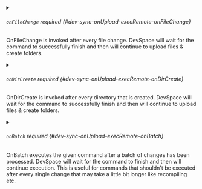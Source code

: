 

<PartialCommand />


<PartialArgs />



<details className="config-field" data-expandable="true">
<summary>

###### `onFileChange` <span className="config-field-required" data-required="false">required</span> <span className="config-field-type"></span> <span className="config-field-default"></span> <span className="config-field-enum"></span> {#dev-sync-onUpload-execRemote-onFileChange}

OnFileChange is invoked after every file change. DevSpace will wait for the command to successfully finish and then will continue to upload files & create folders.

</summary>

<PartialOnFileChangereference />


</details>



<details className="config-field" data-expandable="true">
<summary>

###### `onDirCreate` <span className="config-field-required" data-required="false">required</span> <span className="config-field-type"></span> <span className="config-field-default"></span> <span className="config-field-enum"></span> {#dev-sync-onUpload-execRemote-onDirCreate}

OnDirCreate is invoked after every directory that is created. DevSpace will wait for the command to successfully finish and then will continue to upload files & create folders.

</summary>

<PartialOnDirCreatereference />


</details>



<details className="config-field" data-expandable="true">
<summary>

###### `onBatch` <span className="config-field-required" data-required="false">required</span> <span className="config-field-type"></span> <span className="config-field-default"></span> <span className="config-field-enum"></span> {#dev-sync-onUpload-execRemote-onBatch}

OnBatch executes the given command after a batch of changes has been processed. DevSpace will wait for the command to finish and then will continue execution. This is useful for commands that shouldn't be executed after every single change that may take a little bit longer like recompiling etc.

</summary>

<PartialOnBatchreference />


</details>

